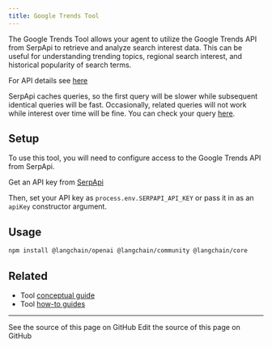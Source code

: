 ```yaml
---
title: Google Trends Tool
---
```


The Google Trends Tool allows your agent to utilize the Google Trends API from SerpApi to retrieve and analyze search interest data.
This can be useful for understanding trending topics, regional search interest, and historical popularity of search terms.

For API details see [here](https://serpapi.com/google-trends-api)

SerpApi caches queries, so the first query will be slower while subsequent identical queries will be fast.
Occasionally, related queries will not work while interest over time will be fine. You can check your query [here](https://serpapi.com/playground?engine=google_trends&q=monster&data_type=RELATED_QUERIES).

## Setup

To use this tool, you will need to configure access to the Google Trends API from SerpApi.

Get an API key from [SerpApi](https://serpapi.com/users/sign_in)

Then, set your API key as `process.env.SERPAPI_API_KEY` or pass it in as an `apiKey` constructor argument.

## Usage


<IntegrationInstallTooltip/>

```bash npm
npm install @langchain/openai @langchain/community @langchain/core
```


<GoogleTrends />

## Related

- Tool [conceptual guide](/oss/javascript/langchain/tools)
- Tool [how-to guides](/oss/javascript/langchain/tools)

---

<CardGroup cols={2}>
  <Card title="View Source" icon="eye" href="https://github.com/langchain-ai/docs/blob/main/src/oss/javascript/integrations/tools/google_trends.mdx">
    See the source of this page on GitHub
  </Card>
  <Card title="Edit Source" icon="pen-to-square" href="https://github.com/langchain-ai/docs/edit/main/src/oss/javascript/integrations/tools/google_trends.mdx">
    Edit the source of this page on GitHub
  </Card>
</CardGroup>
